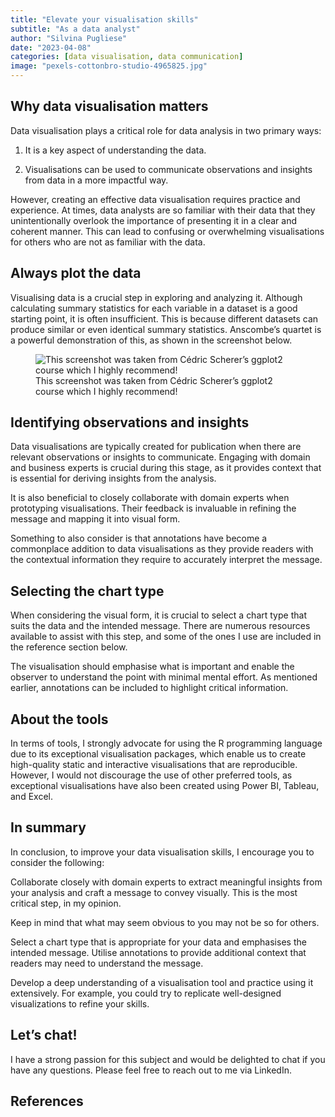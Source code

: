 ```yaml
---
title: "Elevate your visualisation skills"
subtitle: "As a data analyst"
author: "Silvina Pugliese"
date: "2023-04-08"
categories: [data visualisation, data communication]
image: "pexels-cottonbro-studio-4965825.jpg"
---
```


## Why data visualisation matters

Data visualisation plays a critical role for data analysis in two primary ways:

1)  It is a key aspect of understanding the data.

2)  Visualisations can be used to communicate observations and insights from data in a more impactful way.

However, creating an effective data visualisation requires practice and experience. At times, data analysts are so familiar with their data that they unintentionally overlook the importance of presenting it in a clear and coherent manner. This can lead to confusing or overwhelming visualisations for others who are not as familiar with the data.

## Always plot the data

Visualising data is a crucial step in exploring and analyzing it. Although calculating summary statistics for each variable in a dataset is a good starting point, it is often insufficient. This is because different datasets can produce similar or even identical summary statistics. Anscombe's quartet is a powerful demonstration of this, as shown in the screenshot below.

![This screenshot was taken from Cédric Scherer's ggplot2 course which I highly recommend!](anscombe.png)

## Identifying observations and insights

Data visualisations are typically created for publication when there are relevant observations or insights to communicate. Engaging with domain and business experts is crucial during this stage, as it provides context that is essential for deriving insights from the analysis.

It is also beneficial to closely collaborate with domain experts when prototyping visualisations. Their feedback is invaluable in refining the message and mapping it into visual form.

Something to also consider is that annotations have become a commonplace addition to data visualisations as they provide readers with the contextual information they require to accurately interpret the message.

## Selecting the chart type

When considering the visual form, it is crucial to select a chart type that suits the data and the intended message. There are numerous resources available to assist with this step, and some of the ones I use are included in the reference section below.

The visualisation should emphasise what is important and enable the observer to understand the point with minimal mental effort. As mentioned earlier, annotations can be included to highlight critical information.

## About the tools

In terms of tools, I strongly advocate for using the R programming language due to its exceptional visualisation packages, which enable us to create high-quality static and interactive visualisations that are reproducible. However, I would not discourage the use of other preferred tools, as exceptional visualisations have also been created using Power BI, Tableau, and Excel.

## In summary

In conclusion, to improve your data visualisation skills, I encourage you to consider the following:

Collaborate closely with domain experts to extract meaningful insights from your analysis and craft a message to convey visually. This is the most critical step, in my opinion.

Keep in mind that what may seem obvious to you may not be so for others.

Select a chart type that is appropriate for your data and emphasises the intended message. Utilise annotations to provide additional context that readers may need to understand the message.

Develop a deep understanding of a visualisation tool and practice using it extensively. For example, you could try to replicate well-designed visualizations to refine your skills.

## Let's chat!

I have a strong passion for this subject and would be delighted to chat if you have any questions. Please feel free to reach out to me via LinkedIn.

## References
